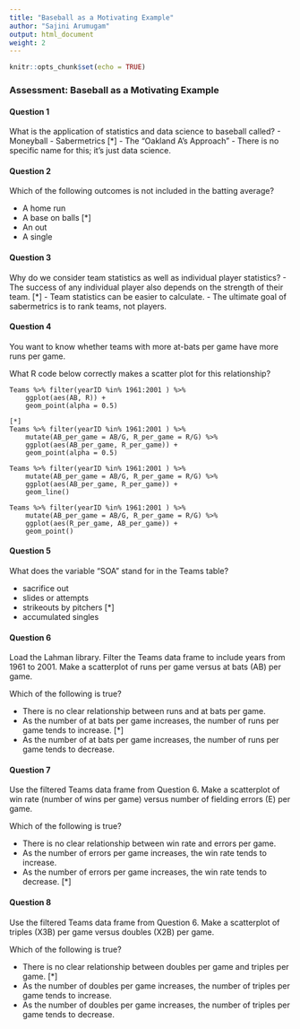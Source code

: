 ```yaml
---
title: "Baseball as a Motivating Example"
author: "Sajini Arumugam"
output: html_document
weight: 2
---
```


```r
knitr::opts_chunk$set(echo = TRUE)
```

### Assessment: Baseball as a Motivating Example

#### **Question 1**  
What is the application of statistics and data science to baseball called?
- Moneyball
- Sabermetrics    [*]
- The “Oakland A’s Approach”
- There is no specific name for this; it’s just data science.

#### **Question 2**  

Which of the following outcomes is not included in the batting average?

- A home run
- A base on balls   [*]
- An out
- A single

#### **Question 3**  

Why do we consider team statistics as well as individual player statistics?
- The success of any individual player also depends on the strength of their team.   [*]
- Team statistics can be easier to calculate.
- The ultimate goal of sabermetrics is to rank teams, not players.


#### **Question 4**  

You want to know whether teams with more at-bats per game have more runs per game.

What R code below correctly makes a scatter plot for this relationship?

```
Teams %>% filter(yearID %in% 1961:2001 ) %>%
    ggplot(aes(AB, R)) + 
    geom_point(alpha = 0.5)
```

```
[*]
Teams %>% filter(yearID %in% 1961:2001 ) %>%
    mutate(AB_per_game = AB/G, R_per_game = R/G) %>%
    ggplot(aes(AB_per_game, R_per_game)) + 
    geom_point(alpha = 0.5)
```

```
Teams %>% filter(yearID %in% 1961:2001 ) %>%
    mutate(AB_per_game = AB/G, R_per_game = R/G) %>%
    ggplot(aes(AB_per_game, R_per_game)) + 
    geom_line()
```

```
Teams %>% filter(yearID %in% 1961:2001 ) %>%
    mutate(AB_per_game = AB/G, R_per_game = R/G) %>%
    ggplot(aes(R_per_game, AB_per_game)) + 
    geom_point()
```

#### **Question 5**  

What does the variable “SOA” stand for in the Teams table?


- sacrifice out
- slides or attempts
- strikeouts by pitchers    [*]
- accumulated singles

#### **Question 6**  

Load the Lahman library. Filter the Teams data frame to include years from 1961 to 2001. Make a scatterplot of runs per game versus at bats (AB) per game.

Which of the following is true?

- There is no clear relationship between runs and at bats per game.
- As the number of at bats per game increases, the number of runs per game tends to increase.    [*]
- As the number of at bats per game increases, the number of runs per game tends to decrease.


#### **Question 7**  

Use the filtered Teams data frame from Question 6. Make a scatterplot of win rate (number of wins per game) versus number of fielding errors (E) per game.

Which of the following is true?

- There is no clear relationship between win rate and errors per game.
- As the number of errors per game increases, the win rate tends to increase.
- As the number of errors per game increases, the win rate tends to decrease.   [*]

#### **Question 8**  

Use the filtered Teams data frame from Question 6. Make a scatterplot of triples (X3B) per game versus doubles (X2B) per game.

Which of the following is true?

- There is no clear relationship between doubles per game and triples per game.    [*]
- As the number of doubles per game increases, the number of triples per game tends to increase.
- As the number of doubles per game increases, the number of triples per game tends to decrease.



